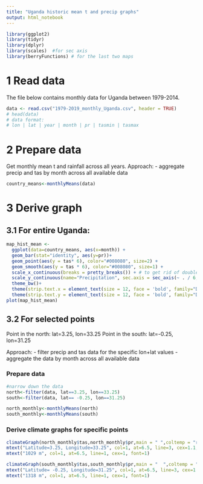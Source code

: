 ```yaml
---
title: "Uganda historic mean t and precip graphs"
output: html_notebook
---
```



```r
library(ggplot2) 
library(tidyr)
library(dplyr)
library(scales)  #for sec axis
library(berryFunctions) # for the last two maps
```

# 1 Read data

The file below contains monthly data for Uganda between 1979-2014. 

```r
data <- read.csv("1979-2019_monthly_Uganda.csv", header = TRUE)
# head(data)
# data format:
# lon | lat | year | month | pr | tasmin | tasmax
```

# 2 Prepare data

Get monthly mean t and rainfall across all years. Approach: 
- aggregate precip and tas by month across all available data

```r
country_means<-monthlyMeans(data)
```


# 3 Derive graph 

## 3.1 For entire Uganda:
```r
map_hist_mean <- 
  ggplot(data=country_means, aes(x=month)) +
  geom_bar(stat="identity", aes(y=pr))+ 
  geom_point(aes(y = tas* 6), color="#008080", size=2) + 
  geom_smooth(aes(y = tas * 6), color="#008080", size=1) +
  scale_x_continuous(breaks = pretty_breaks()) + # to get rid of doubles on the x axis
  scale_y_continuous(name="Precipitation", sec.axis = sec_axis(~ . / 6, name="Temperature"))+
  theme_bw()+
  theme(strip.text.x = element_text(size = 12, face = 'bold', family="DejaVu Sans")) +
  theme(strip.text.y = element_text(size = 12, face = 'bold', family="DejaVu Sans"))
plot(map_hist_mean)
```

## 3.2 For selected points

Point in the north: lat=3.25, lon=33.25
Point in the south: lat=-0.25, lon=31.25

Approach:
- filter precip and tas data for the specific lon+lat values
- aggregate the data by month across all available data

### Prepare data
```r
#narrow down the data
north<-filter(data, lat==3.25, lon==33.25)
south<-filter(data, lat== -0.25, lon==31.25)

north_monthly<-monthlyMeans(north)
south_monthly<-monthlyMeans(south)
```

### Derive climate graphs for specific points
```r
climateGraph(north_monthly$tas,north_monthly$pr,main = " ",coltemp = "red3", argtext=list(cex=0.7), ylim=c(1,80), lwd=3, compress=FALSE, textprop=0.4)
mtext("Latitude=3.25, Longitude=33.25", col=1, at=6.5, line=3, cex=1.1, font=1)
mtext("1029 m", col=1, at=6.5, line=1, cex=1, font=1)

climateGraph(south_monthly$tas,south_monthly$pr,main = "  ",coltemp = "red3", argtext=list(cex=0.7), ylim=c(10,80), lwd=3, compress=FALSE, textprop=0.4)
mtext("Latitude= -0.25, Longitude=31.25", col=1, at=6.5, line=3, cex=1.1, font=1)
mtext("1318 m", col=1, at=6.5, line=1, cex=1, font=1)

```


